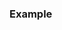 {{title|deduction guides for {{tt|std::mdspan}}}}
{{cpp/container/mdspan/navbar}}
{{dcl begin}}
{{dcl header|mdspan}}
{{dcl|num=1|since=c++23|1=
template&lt; class CArray &gt;
    requires(std::is_array_v&lt;CArray&gt; &amp;&amp; std::rank_v&lt;CArray&gt; == 1)
    mdspan( CArray&amp; )
        -&gt; mdspan&lt;std::remove_all_extents_t&lt;CArray&gt;,
                  std::extents&lt;std::size_t, std::extent_v&lt;CArray, 0&gt;&gt;&gt;;
}}
{{dcl|num=2|since=c++23|1=
template&lt; class Pointer &gt;
    requires(std::is_pointer_v&lt;std::remove_reference_t&lt;Pointer&gt;&gt;)
    mdspan( Pointer&amp;&amp; )
        -&gt; mdspan&lt;std::remove_pointer_t&lt;std::remove_reference_t&lt;Pointer&gt;&gt;,
                  std::extents&lt;size_t&gt;&gt;;
}}
{{dcl|num=3|since=c++23|1=
template&lt; class ElementType, class... Integrals &gt;
    requires((std::is_convertible_v&lt;Integrals, std::size_t&gt; &amp;&amp; ...) &amp;&amp;
             sizeof...(Integrals) &gt; 0)
    explicit mdspan( ElementType*, Integrals... )
        -&gt; mdspan&lt;ElementType, std::dextents&lt;std::size_t, sizeof...(Integrals)&gt;&gt;;
}}
{{dcl|num=4|since=c++23|1=
template&lt; class ElementType, class OtherIndexType, std::size_t N &gt;
    mdspan( ElementType*, std::span&lt;OtherIndexType, N&gt; )
        -&gt; mdspan&lt;ElementType, std::dextents&lt;std::size_t, N&gt;&gt;;
}}
{{dcl|num=5|since=c++23|1=
template&lt; class ElementType, class OtherIndexType, std::size_t N &gt;
    mdspan( ElementType*, const std::array&lt;OtherIndexType, N&gt;&amp; )
        -&gt; mdspan&lt;ElementType, std::dextents&lt;std::size_t, N&gt;&gt;;
}}
{{dcl|num=6|since=c++23|1=
template&lt; class ElementType, class IndexType, std::size_t... ExtentsPack &gt;
    mdspan( ElementType*, const std::extents&lt;IndexType, ExtentsPack...&gt;&amp; )
        -&gt; mdspan&lt;ElementType, std::extents&lt;IndexType, ExtentsPack...&gt;&gt;;
}}
{{dcl|num=7|since=c++23|1=
template&lt; class ElementType, class MappingType &gt;
    mdspan( ElementType*, const MappingType&amp; )
        -&gt; mdspan&lt;ElementType, typename MappingType::extents_type,
                  typename MappingType::layout_type&gt;;
}}
{{dcl|num=8|since=c++23|1=
template&lt; class MappingType, class AccessorType &gt;
    mdspan( const typename AccessorType::data_handle_type&amp;, const MappingType&amp;,
            const AccessorType&amp; )
        -&gt; mdspan&lt;typename AccessorType::element_type,
                  typename MappingType::extents_type,
                  typename MappingType::layout_type, AccessorType&gt;;
}}
{{dcl end}}

{{todo|explanation}}

===Example===
{{example}}

{{langlinks|de|es|fr|ja|ru|zh}}